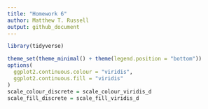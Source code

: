 ```yaml
---
title: "Homework 6"
author: Matthew T. Russell
output: github_document
---
```


```r
library(tidyverse)

theme_set(theme_minimal() + theme(legend.position = "bottom"))
options(
  ggplot2.continuous.colour = "viridis",
  ggplot2.continuous.fill = "viridis"
)
scale_colour_discrete = scale_colour_viridis_d
scale_fill_discrete = scale_fill_viridis_d
```